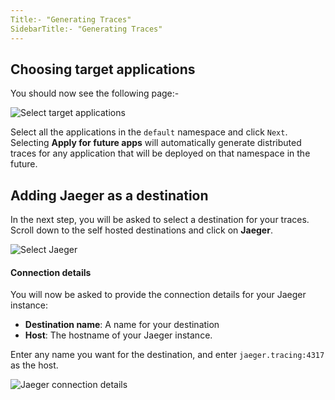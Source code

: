 ```yaml
---
Title:- "Generating Traces"
SidebarTitle:- "Generating Traces"
---
```



## Choosing target applications

You should now see the following page:-

![Select target applications](/images/choose_apps.png)

Select all the applications in the `default` namespace and click `Next`.
<Note>
Selecting **Apply for future apps** will automatically generate distributed traces for any application that will be deployed on that namespace in the future.
</Note>

## Adding Jaeger as a destination

In the next step, you will be asked to select a destination for your traces.
Scroll down to the self hosted destinations and click on **Jaeger**.

![Select Jaeger](/images/choose_jaeger.png)

#### Connection details

You will now be asked to provide the connection details for your Jaeger instance:
- **Destination name**: A name for your destination
- **Host**: The hostname of your Jaeger instance.

Enter any name you want for the destination, and enter `jaeger.tracing:4317` as the host.

<Frame>
    <img src="/images/jaeger_connection.png" alt="Jaeger connection details" />
</Frame>
